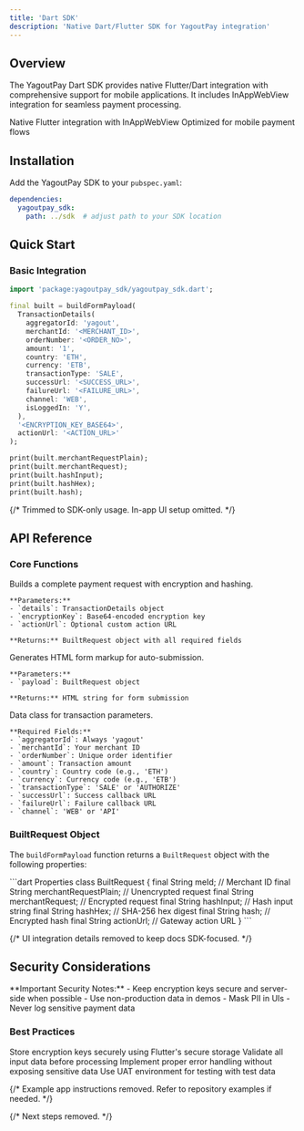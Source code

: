 ```yaml
---
title: 'Dart SDK'
description: 'Native Dart/Flutter SDK for YagoutPay integration'
---
```


## Overview

The YagoutPay Dart SDK provides native Flutter/Dart integration with comprehensive support for mobile applications. It includes InAppWebView integration for seamless payment processing.

<CardGroup cols={2}>
  <Card title="Flutter Support" icon="flutter">
    Native Flutter integration with InAppWebView
  </Card>
  <Card title="Mobile Optimized" icon="mobile">
    Optimized for mobile payment flows
  </Card>
</CardGroup>

## Installation

Add the YagoutPay SDK to your `pubspec.yaml`:

```yaml
dependencies:
  yagoutpay_sdk:
    path: ../sdk  # adjust path to your SDK location
```

## Quick Start

### Basic Integration

```dart
import 'package:yagoutpay_sdk/yagoutpay_sdk.dart';

final built = buildFormPayload(
  TransactionDetails(
    aggregatorId: 'yagout',
    merchantId: '<MERCHANT_ID>',
    orderNumber: '<ORDER_NO>',
    amount: '1',
    country: 'ETH',
    currency: 'ETB',
    transactionType: 'SALE',
    successUrl: '<SUCCESS_URL>',
    failureUrl: '<FAILURE_URL>',
    channel: 'WEB',
    isLoggedIn: 'Y',
  ),
  '<ENCRYPTION_KEY_BASE64>',
  actionUrl: '<ACTION_URL>'
);

print(built.merchantRequestPlain);
print(built.merchantRequest);
print(built.hashInput);
print(built.hashHex);
print(built.hash);
```

{/* Trimmed to SDK-only usage. In-app UI setup omitted. */}

## API Reference

### Core Functions

<AccordionGroup>
  <Accordion title="buildFormPayload">
    Builds a complete payment request with encryption and hashing.
    
    **Parameters:**
    - `details`: TransactionDetails object
    - `encryptionKey`: Base64-encoded encryption key
    - `actionUrl`: Optional custom action URL
    
    **Returns:** BuiltRequest object with all required fields
  </Accordion>
  
  <Accordion title="renderAutoSubmitForm">
    Generates HTML form markup for auto-submission.
    
    **Parameters:**
    - `payload`: BuiltRequest object
    
    **Returns:** HTML string for form submission
  </Accordion>
  
  <Accordion title="TransactionDetails">
    Data class for transaction parameters.
    
    **Required Fields:**
    - `aggregatorId`: Always 'yagout'
    - `merchantId`: Your merchant ID
    - `orderNumber`: Unique order identifier
    - `amount`: Transaction amount
    - `country`: Country code (e.g., 'ETH')
    - `currency`: Currency code (e.g., 'ETB')
    - `transactionType`: 'SALE' or 'AUTHORIZE'
    - `successUrl`: Success callback URL
    - `failureUrl`: Failure callback URL
    - `channel`: 'WEB' or 'API'
  </Accordion>
</AccordionGroup>

### BuiltRequest Object

The `buildFormPayload` function returns a `BuiltRequest` object with the following properties:

<CodeGroup>
```dart Properties
class BuiltRequest {
  final String meId;                    // Merchant ID
  final String merchantRequestPlain;    // Unencrypted request
  final String merchantRequest;         // Encrypted request
  final String hashInput;               // Hash input string
  final String hashHex;                 // SHA-256 hex digest
  final String hash;                    // Encrypted hash
  final String actionUrl;               // Gateway action URL
}
```
</CodeGroup>

{/* UI integration details removed to keep docs SDK-focused. */}

## Security Considerations

<Warning>
**Important Security Notes:**
- Keep encryption keys secure and server-side when possible
- Use non-production data in demos
- Mask PII in UIs
- Never log sensitive payment data
</Warning>

### Best Practices

<Steps>
  <Step title="Key Management">
    Store encryption keys securely using Flutter's secure storage
  </Step>
  <Step title="Data Validation">
    Validate all input data before processing
  </Step>
  <Step title="Error Handling">
    Implement proper error handling without exposing sensitive data
  </Step>
  <Step title="Testing">
    Use UAT environment for testing with test data
  </Step>
</Steps>

{/* Example app instructions removed. Refer to repository examples if needed. */}

{/* Next steps removed. */}
